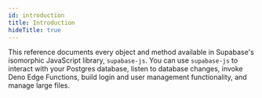 ```yaml
---
id: introduction
title: Introduction
hideTitle: true
---
```


This reference documents every object and method available in Supabase's isomorphic JavaScript library, `supabase-js`. You can use `supabase-js` to interact with your Postgres database, listen to database changes, invoke Deno Edge Functions, build login and user management functionality, and manage large files.
